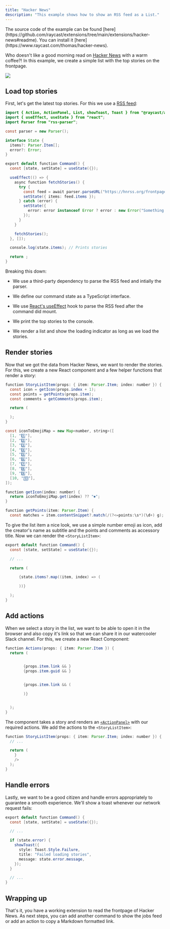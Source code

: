 ```yaml
---
title: "Hacker News"
description: "This example shows how to show an RSS feed as a List."
---
```


<Info>
  The source code of the example can be found
  [here](https://github.com/raycast/extensions/tree/main/extensions/hacker-news#readme).
  You can install it [here](https://www.raycast.com/thomas/hacker-news).
</Info>

Who doesn't like a good morning read on [Hacker News](https://news.ycombinator.com) with a warm coffee?! In this example, we create a simple list with the top stories on the frontpage.

<Frame caption="Example: Read frontpage of Hacker News">
  <img src="/images/examples/example-hacker-news.png" />
</Frame>

## Load top stories

First, let's get the latest top stories. For this we use a [RSS feed](https://hnrss.org):

```java
import { Action, ActionPanel, List, showToast, Toast } from "@raycast/api";
import { useEffect, useState } from "react";
import Parser from "rss-parser";

const parser = new Parser();

interface State {
  items?: Parser.Item[];
  error?: Error;
}

export default function Command() {
  const [state, setState] = useState({});

  useEffect(() => {
    async function fetchStories() {
      try {
        const feed = await parser.parseURL("https://hnrss.org/frontpage?description=0&count=25");
        setState({ items: feed.items });
      } catch (error) {
        setState({
          error: error instanceof Error ? error : new Error("Something went wrong"),
        });
      }
    }

    fetchStories();
  }, []);

  console.log(state.items); // Prints stories

  return ;
}
```

Breaking this down:

- We use a third-party dependency to parse the RSS feed and intially the parser.

- We define our command state as a TypeScript interface.

- We use [React's useEffect](https://reactjs.org/docs/hooks-effect.html) hook to parse the RSS feed after the command did mount.

- We print the top stories to the console.

- We render a list and show the loading indicator as long as we load the stories.

## Render stories

Now that we got the data from Hacker News, we want to render the stories. For this, we create a new React component and a few helper functions that render a story:

```java
function StoryListItem(props: { item: Parser.Item; index: number }) {
  const icon = getIcon(props.index + 1);
  const points = getPoints(props.item);
  const comments = getComments(props.item);

  return (

  );
}

const iconToEmojiMap = new Map<number, string>([
  [1, "1️⃣"],
  [2, "2️⃣"],
  [3, "3️⃣"],
  [4, "4️⃣"],
  [5, "5️⃣"],
  [6, "6️⃣"],
  [7, "7️⃣"],
  [8, "8️⃣"],
  [9, "9️⃣"],
  [10, "🔟"],
]);

function getIcon(index: number) {
  return iconToEmojiMap.get(index) ?? "⏺";
}

function getPoints(item: Parser.Item) {
  const matches = item.contentSnippet?.match(/(?<=points:\s*)(\d+) g); return matches?.[0]; }  function getcomments(item: parser.item) { const matches="item.contentSnippet?.match(/(?<=Comments:\s*)(\d+)/g);" }< code></=points:\s*)(\d+)></number,>
```

To give the list item a nice look, we use a simple number emoji as icon, add the creator's name as subtitle and the points and comments as accessory title. Now we can render the `<StoryListItem>`:

```java
export default function Command() {
  const [state, setState] = useState({});

  // ...

  return (

      {state.items?.map((item, index) => (

      ))}

  );
}
```

## Add actions

When we select a story in the list, we want to be able to open it in the browser and also copy it's link so that we can share it in our watercooler Slack channel. For this, we create a new React Component:

```java
function Actions(props: { item: Parser.Item }) {
  return (


        {props.item.link && }
        {props.item.guid && }


        {props.item.link && (

        )}


  );
}
```

The component takes a story and renders an [`<ActionPanel>`](/api-reference/user-interface/action-panel) with our required actions. We add the actions to the `<StoryListItem>`:

```java
function StoryListItem(props: { item: Parser.Item; index: number }) {
  // ...

  return (
    }
    />
  );
}
```

## Handle errors

Lastly, we want to be a good citizen and handle errors appropriately to guarantee a smooth experience. We'll show a toast whenever our network request fails:

```java
export default function Command() {
  const [state, setState] = useState({});

  // ...

  if (state.error) {
    showToast({
      style: Toast.Style.Failure,
      title: "Failed loading stories",
      message: state.error.message,
    });
  }

  // ...
}
```

## Wrapping up

That's it, you have a working extension to read the frontpage of Hacker News. As next steps, you can add another command to show the jobs feed or add an action to copy a Markdown formatted link.
